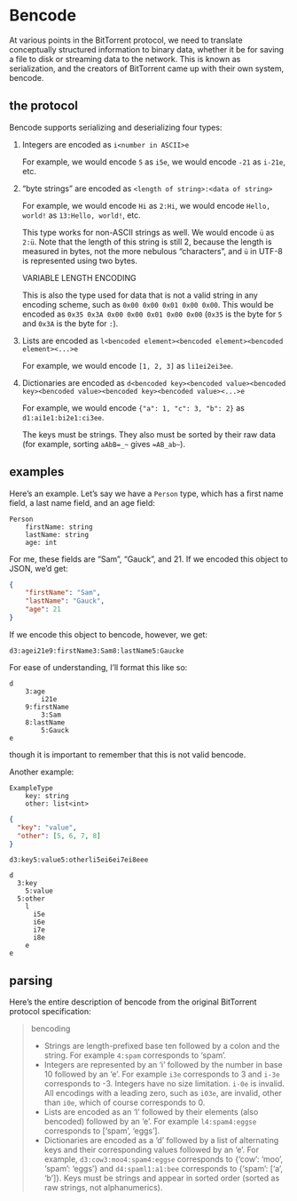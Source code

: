 # Bencode {#sec-bencode}

At various points in the BitTorrent protocol, we need to translate conceptually structured information to binary data, whether it be for saving a file to disk or streaming data to the network. This is known as serialization, and the creators of BitTorrent came up with their own system, bencode. 

## the protocol

Bencode supports serializing and deserializing four types:

1. Integers are encoded as `i<number in ASCII>e`
    
    For example, we would encode `5` as `i5e`, we would encode `-21` as `i-21e`, etc.

2. "byte strings" are encoded as `<length of string>:<data of string>`

    For example, we would encode `Hi` as `2:Hi`, we would encode `Hello, world!` as `13:Hello, world!`, etc.

    This type works for non-ASCII strings as well. We would encode `ü` as `2:ü`. Note that the length of this string is still 2, because the length is measured in bytes, not the more nebulous "characters", and `ü` in UTF-8 is represented using two bytes.

    VARIABLE LENGTH ENCODING

    This is also the type used for data that is not a valid string in any encoding scheme, such as `0x00 0x00 0x01 0x00 0x00`. This would be encoded as `0x35 0x3A 0x00 0x00 0x01 0x00 0x00` (`0x35` is the byte for `5` and `0x3A` is the byte for `:`).

3. Lists are encoded as `l<bencoded element><bencoded element><bencoded element><...>e`

    For example, we would encode `[1, 2, 3]` as `li1ei2ei3ee`.

4. Dictionaries are encoded as `d<bencoded key><bencoded value><bencoded key><bencoded value><bencoded key><bencoded value><...>e`

    For example, we would encode `{"a": 1, "c": 3, "b": 2}` as `d1:ai1e1:bi2e1:ci3ee`.

    The keys must be strings. They also must be sorted by their raw data (for example, sorting `aAbB=_~` gives `=AB_ab~`).

## examples

Here's an example. Let's say we have a `Person` type, which has a first name field, a last name field, and an age field:

```
Person
    firstName: string
    lastName: string
    age: int
```

For me, these fields are "Sam", "Gauck", and 21. If we encoded this object to JSON, we'd get:
```json
{
    "firstName": "Sam",
    "lastName": "Gauck",
    "age": 21
}
```

If we encode this object to bencode, however, we get:
```bencode
d3:agei21e9:firstName3:Sam8:lastName5:Gaucke
```

For ease of understanding, I'll format this like so:
```bencode
d
    3:age
        i21e
    9:firstName
        3:Sam
    8:lastName
        5:Gauck
e
```
though it is important to remember that this is not valid bencode.

Another example:

```
ExampleType
    key: string
    other: list<int>
```

```json
{
  "key": "value",
  "other": [5, 6, 7, 8]
}
```

```bencode
d3:key5:value5:otherli5ei6ei7ei8eee
```

```bencode
d
  3:key
    5:value
  5:other
    l
      i5e
      i6e
      i7e
      i8e
    e
e
```

## parsing

Here's the entire description of bencode from the original BitTorrent protocol specification:

> bencoding
>
> - Strings are length-prefixed base ten followed by a colon and the string. For example `4:spam` corresponds to 'spam'.
> - Integers are represented by an 'i' followed by the number in base 10 followed by an 'e'. For example `i3e` corresponds to 3 and `i-3e` corresponds to -3. Integers have no size limitation. `i-0e` is invalid. All encodings with a leading zero, such as `i03e`, are invalid, other than `i0e`, which of course corresponds to 0.
> - Lists are encoded as an 'l' followed by their elements (also bencoded) followed by an 'e'. For example `l4:spam4:eggse` corresponds to ['spam', 'eggs'].
> - Dictionaries are encoded as a 'd' followed by a list of alternating keys and their corresponding values followed by an 'e'. For example, `d3:cow3:moo4:spam4:eggse` corresponds to {'cow': 'moo', 'spam': 'eggs'} and `d4:spaml1:a1:bee` corresponds to {'spam': ['a', 'b']}. Keys must be strings and appear in sorted order (sorted as raw strings, not alphanumerics).

